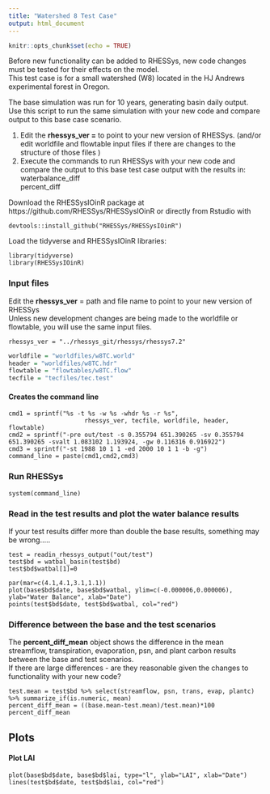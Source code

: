 ```yaml
---
title: "Watershed 8 Test Case"
output: html_document
---
```


```r
knitr::opts_chunk$set(echo = TRUE)
```
Before new functionality can be added to RHESSys, new code changes must be tested for their effects on the model.    
This test case is for a small watershed (W8) located in the HJ Andrews experimental forest in Oregon.

The base simulation was run for 10 years, generating basin daily output.
Use this script to run the same simulation with your new code and compare output to this base case scenario. 

1. Edit the **rhessys_ver =** to point to your new version of RHESSys.
   (and/or edit worldfile and flowtable input files if there are changes to the structure of those files )
2. Execute the commands to run RHESSys with your new code and compare the output to this base test case output with the results in:
waterbalance_diff    
percent_diff

Download the RHESSysIOinR package at https://github.com/RHESSys/RHESSysIOinR
or directly from Rstudio with
```
devtools::install_github("RHESSys/RHESSysIOinR")
```
Load the tidyverse and RHESSysIOinR libraries:
```
library(tidyverse)
library(RHESSysIOinR)
```
### Input files    
Edit the **rhessys_ver** = path and file name to point to your new version of RHESSys    
Unless new development changes are being made to the worldfile or flowtable, you will use the same input files.

```
rhessys_ver = "../rhessys_git/rhessys/rhessys7.2"
```
```r
worldfile = "worldfiles/w8TC.world"
header = "worldfiles/w8TC.hdr"
flowtable = "flowtables/w8TC.flow"
tecfile = "tecfiles/tec.test"
```
#### Creates the command line
```
cmd1 = sprintf("%s -t %s -w %s -whdr %s -r %s",
                     rhessys_ver, tecfile, worldfile, header, flowtable)
cmd2 = sprintf("-pre out/test -s 0.355794 651.390265 -sv 0.355794 651.390265 -svalt 1.083102 1.193924, -gw 0.116316 0.916922")
cmd3 = sprintf("-st 1988 10 1 1 -ed 2000 10 1 1 -b -g")
command_line = paste(cmd1,cmd2,cmd3)
```

### Run RHESSys
```
system(command_line)
```
### Read in the test results and plot the water balance results
If your test results differ more than double the base results, something may be wrong.....
```
test = readin_rhessys_output("out/test")
test$bd = watbal_basin(test$bd)
test$bd$watbal[1]=0

par(mar=c(4.1,4.1,3.1,1.1))
plot(base$bd$date, base$bd$watbal, ylim=c(-0.000006,0.000006), ylab="Water Balance", xlab="Date")
points(test$bd$date, test$bd$watbal, col="red")
```

### Difference between the base and the test scenarios     
The **percent_diff_mean** object shows the difference in the mean streamflow, transpiration, evaporation, psn, and plant carbon results between the base and test scenarios.     
If there are large differences - are they reasonable given the changes to functionality with your new code?
```    
test.mean = test$bd %>% select(streamflow, psn, trans, evap, plantc) %>% summarize_if(is.numeric, mean)
percent_diff_mean = ((base.mean-test.mean)/test.mean)*100
percent_diff_mean
```

## Plots
#### Plot LAI
```
plot(base$bd$date, base$bd$lai, type="l", ylab="LAI", xlab="Date")
lines(test$bd$date, test$bd$lai, col="red")
```


